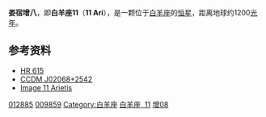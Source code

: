 {{Starbox begin |
   name=娄宿增八（白羊座11）<br>11 Arietis }}
{{Starbox observe |
  epoch=J2000 |
  ra=02<sup>h</sup> 06<sup>m</sup> 49.235<sup>s</sup> |
  dec= +25° 42′ 16.393″ |
  appmag_v=6.15 |
  constell=[[白羊座|白羊座]] |
  星官=[[娄宿|娄宿]] [[娄_(星官)|娄]]  }}
{{Starbox character |
 class=B9IV-Vn |
 r-i =  |
 v-r =  |
 b-v = -0.03 |
 u-b = -0.26 |
  variable= }}
{{Starbox astrometry |
  radial_v=-9 |
  prop_mo_ra=18.57 |
  prop_mo_dec=-14.54 |
  parallax=2.81 |
  p_error=0.83 |
  absmag_v=6.12 }}
{{Starbox detail|
  mass=18 |
  radius=7 |
  luminosity=20,000 | 
  temperature=10,000–30,000 |
  metal= |
  rotation=300 km/s <br>0,0032386 Year |
  age= }}
{{Starbox visbin |
  name=CCDM 02068+2542 B |
  period= |
  axis=1.6 |
  eccentricity= |
  inclination=342 |
  node= |
  periastron= }}
{{Starbox catalog |
  names=[[Catalog_of_Components_of_Double_and_Multiple_Stars|CCDM]] J02068+2542AB, [[Boss_General_Catalogue|GC]] 2534, [[Bright_Star_Catalogue|HR]] 615, [[TD1_Catalog_of_Stellar_Ultraviolet_Fluxes|TD1]] 1223, [[GCRV|GCRV]] 1158, [[Index_catalog_of_Double_Stars|IDS]] 02012+2514, [[UBV_Photoelectric_Photometry_Catalogue|UBV M]] 8685, [[HO|HO]] 312AB, [[2MASS|2MASS]] J02064923+2542164, [[Photoelectric_Catalogue|UBV]] 2126, [[Aitken_Double_Star_Catalogue|ADS]] 1658, [[Henry_Draper_Catalogue|HD]] 12885, [[PPM_Star_Catalogue|PPM]] 91368, [[uvby98|uvby98]] 100012885, [[Astronomische_Gesellschaft_Katalog|AG]]+25° 193, [[Hipparcos_Input_Catalogue|HIC]] 9859, [[Smithsonian_Astrophysical_Observatory_Star_Catalog|SAO]] 75149, [[Yale_Observatory_Zone_Catalog|YZ]] 25 633, [[Durchmusterung|BD]]+25° 349, [[Hipparcos_Catalogue|HIP]] 9859, [[Yale_Observatory_Zone_Catalog|YZ]] 0 404. }}
{{Starbox reference |
  Simbad=HD+12885
| ARICNS =}}
{{Starbox end}}
'''娄宿增八'''，即'''白羊座11'''（'''11 Ari'''），是一颗位于[[白羊座|白羊座]]的[[恒星|恒星]]，距离地球约1200[[光年|光年]]。

==参考资料==
* [http://webviz.u-strasbg.fr/viz-bin/VizieR-S?HR%20615 HR 615] {{Wayback|url=http://webviz.u-strasbg.fr/viz-bin/VizieR-S?HR%20615 |date=20160303214428 }}
* [http://webviz.u-strasbg.fr/viz-bin/VizieR-S?CCDM%20J02068%2b2542AB CCDM J02068+2542] {{Wayback|url=http://webviz.u-strasbg.fr/viz-bin/VizieR-S?CCDM%20J02068%2b2542AB |date=20200819161410 }}
* [http://aladin.u-strasbg.fr/AladinPreview?-c=02+06+49.2350%2B25+42+16.393&ident=CCDM+J02068%2B2542AB&submit=Aladin+previewer Image 11 Arietis]

{{Stars of Aries}}
{{星官|娄宿|3|15}}

[[Category:HD和HDE天體|012885]]
[[Category:HIP天體|009859]]
[[Category:白羊座|Category:白羊座]]
[[Category:佛氏天體|白羊座, 11]]
[[Category:娄_(星官)|增08]]
